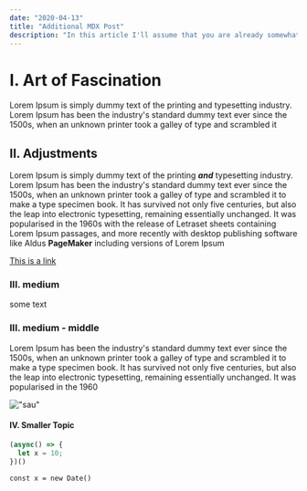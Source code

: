```yaml
---
date: "2020-04-13"
title: "Additional MDX Post"
description: "In this article I'll assume that you are already somewhat familiar"
---
```


# I. Art of Fascination

Lorem Ipsum is simply dummy text of the printing and typesetting industry.
Lorem Ipsum has been the industry's standard dummy text ever since the 1500s, when an unknown printer took a galley of type and scrambled it

## II. Adjustments

Lorem Ipsum is simply dummy text of the printing **_and_** typesetting industry. Lorem Ipsum has been the industry's standard dummy text ever since the 1500s, when an unknown printer took a galley of type and scrambled it to make a type specimen book. It has survived not only five centuries, but also the leap into electronic typesetting, remaining essentially unchanged. It was popularised in the 1960s with the release of Letraset sheets containing Lorem Ipsum passages, and more recently with desktop publishing software like Aldus **PageMaker** including versions of Lorem Ipsum

[This is a link](http://google.com)

### III. medium

some text

### III. medium - middle 

Lorem Ipsum has been the industry's standard dummy text ever since the 1500s, when an unknown printer took a galley of type and scrambled it to make a type specimen book. It has survived not only five centuries, but also the leap into electronic typesetting, remaining essentially unchanged. It was popularised in the 1960

!["sau"](/images/lisi_linhard.jpeg)

#### IV. Smaller Topic

```javascript
(async() => {
  let x = 10;
})()
```

`const x = new Date()`